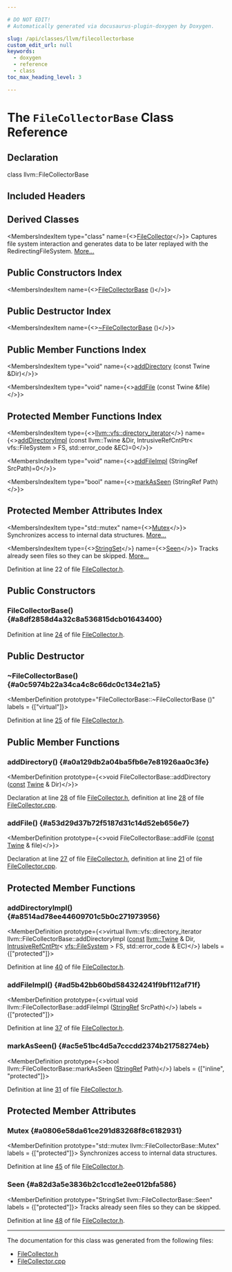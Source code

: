 ```yaml
---

# DO NOT EDIT!
# Automatically generated via docusaurus-plugin-doxygen by Doxygen.

slug: /api/classes/llvm/filecollectorbase
custom_edit_url: null
keywords:
  - doxygen
  - reference
  - class
toc_max_heading_level: 3

---
```





# The `FileCollectorBase` Class Reference

<DoxygenPage pluginConfig={pluginConfig}>



## Declaration

<CodeBlock>class llvm::FileCollectorBase</CodeBlock>

## Included Headers

<IncludesList>
<IncludesListItem
  filePath="llvm/Support/FileCollector.h"
  permalink="/docs/api/files/include/include/llvm/include/llvm/support/filecollector-h"
  isLocal="true" />
</IncludesList>

## Derived Classes

<MembersIndex>

<MembersIndexItem
  type="class"
  name={<><a href="/docs/api/classes/llvm/filecollector">FileCollector</a></>}>
Captures file system interaction and generates data to be later replayed with the RedirectingFileSystem. <a href="/docs/api/classes/llvm/filecollector/#details">More...</a>
</MembersIndexItem>

</MembersIndex>

## Public Constructors Index

<MembersIndex>

<MembersIndexItem
  name={<><a href="#a8df2858d4a32c8a536815dcb01643400">FileCollectorBase</a> ()</>}>
</MembersIndexItem>

</MembersIndex>

## Public Destructor Index

<MembersIndex>

<MembersIndexItem
  name={<><a href="#a0c5974b22a34ca4c8c66dc0c134e21a5">~FileCollectorBase</a> ()</>}>
</MembersIndexItem>

</MembersIndex>

## Public Member Functions Index

<MembersIndex>

<MembersIndexItem
  type="void"
  name={<><a href="#a0a129db2a04ba5fb6e7e81926aa0c3fe">addDirectory</a> (const Twine &amp;Dir)</>}>
</MembersIndexItem>

<MembersIndexItem
  type="void"
  name={<><a href="#a53d29d37b72f5187d31c14d52eb656e7">addFile</a> (const Twine &amp;file)</>}>
</MembersIndexItem>

</MembersIndex>

## Protected Member Functions Index

<MembersIndex>

<MembersIndexItem
  type={<><a href="/docs/api/classes/llvm/vfs/directory-iterator">llvm::vfs::directory&#95;iterator</a></>}
  name={<><a href="#a8514ad78ee44609701c5b0c271973956">addDirectoryImpl</a> (const llvm::Twine &amp;Dir, IntrusiveRefCntPtr&lt; vfs::FileSystem &gt; FS, std::error&#95;code &amp;EC)=0</>}>
</MembersIndexItem>

<MembersIndexItem
  type="void"
  name={<><a href="#ad5b42bb60bd584324241f9bf112af71f">addFileImpl</a> (StringRef SrcPath)=0</>}>
</MembersIndexItem>

<MembersIndexItem
  type="bool"
  name={<><a href="#ac5e51bc4d5a7cccdd2374b21758274eb">markAsSeen</a> (StringRef Path)</>}>
</MembersIndexItem>

</MembersIndex>

## Protected Member Attributes Index

<MembersIndex>

<MembersIndexItem
  type="std::mutex"
  name={<><a href="#a0806e58da61ce291d83268f8c6182931">Mutex</a></>}>
Synchronizes access to internal data structures. <a href="#a0806e58da61ce291d83268f8c6182931">More...</a>
</MembersIndexItem>

<MembersIndexItem
  type={<><a href="/docs/api/classes/llvm/stringset">StringSet</a></>}
  name={<><a href="#a82d3a5e3836b2c1ccd1e2ee012bfa586">Seen</a></>}>
Tracks already seen files so they can be skipped. <a href="#a82d3a5e3836b2c1ccd1e2ee012bfa586">More...</a>
</MembersIndexItem>

</MembersIndex>


Definition at line 22 of file <a href="/docs/api/files/include/include/llvm/include/llvm/support/filecollector-h">FileCollector.h</a>.

<SectionDefinition>

## Public Constructors

### FileCollectorBase() {#a8df2858d4a32c8a536815dcb01643400}

<MemberDefinition
  prototype="FileCollectorBase::FileCollectorBase ()">

Definition at line <a href="/docs/api/files/include/include/llvm/include/llvm/support/filecollector-h/#l00024">24</a> of file <a href="/docs/api/files/include/include/llvm/include/llvm/support/filecollector-h">FileCollector.h</a>.
</MemberDefinition>

</SectionDefinition>

<SectionDefinition>

## Public Destructor

### ~FileCollectorBase() {#a0c5974b22a34ca4c8c66dc0c134e21a5}

<MemberDefinition
  prototype="FileCollectorBase::~FileCollectorBase ()"
  labels = {["virtual"]}>

Definition at line <a href="/docs/api/files/include/include/llvm/include/llvm/support/filecollector-h/#l00025">25</a> of file <a href="/docs/api/files/include/include/llvm/include/llvm/support/filecollector-h">FileCollector.h</a>.
</MemberDefinition>

</SectionDefinition>

<SectionDefinition>

## Public Member Functions

### addDirectory() {#a0a129db2a04ba5fb6e7e81926aa0c3fe}

<MemberDefinition
  prototype={<>void FileCollectorBase::addDirectory (<a href="/docs/api/files/lib/lib/target/lib/target/aarch64/aarch64promoteconstant-cpp/#a90f8350fecae261c25be85d38b451bff">const</a> <a href="/docs/api/classes/llvm/twine">Twine</a> &amp; Dir)</>}>

Declaration at line <a href="/docs/api/files/include/include/llvm/include/llvm/support/filecollector-h/#l00028">28</a> of file <a href="/docs/api/files/include/include/llvm/include/llvm/support/filecollector-h">FileCollector.h</a>, definition at line <a href="/docs/api/files/lib/lib/support/filecollector-cpp/#l00028">28</a> of file <a href="/docs/api/files/lib/lib/support/filecollector-cpp">FileCollector.cpp</a>.
</MemberDefinition>

### addFile() {#a53d29d37b72f5187d31c14d52eb656e7}

<MemberDefinition
  prototype={<>void FileCollectorBase::addFile (<a href="/docs/api/files/lib/lib/target/lib/target/aarch64/aarch64promoteconstant-cpp/#a90f8350fecae261c25be85d38b451bff">const</a> <a href="/docs/api/classes/llvm/twine">Twine</a> &amp; file)</>}>

Declaration at line <a href="/docs/api/files/include/include/llvm/include/llvm/support/filecollector-h/#l00027">27</a> of file <a href="/docs/api/files/include/include/llvm/include/llvm/support/filecollector-h">FileCollector.h</a>, definition at line <a href="/docs/api/files/lib/lib/support/filecollector-cpp/#l00021">21</a> of file <a href="/docs/api/files/lib/lib/support/filecollector-cpp">FileCollector.cpp</a>.
</MemberDefinition>

</SectionDefinition>

<SectionDefinition>

## Protected Member Functions

### addDirectoryImpl() {#a8514ad78ee44609701c5b0c271973956}

<MemberDefinition
  prototype={<>virtual llvm::vfs::directory&#95;iterator llvm::FileCollectorBase::addDirectoryImpl (<a href="/docs/api/files/lib/lib/target/lib/target/aarch64/aarch64promoteconstant-cpp/#a90f8350fecae261c25be85d38b451bff">const</a> <a href="/docs/api/classes/llvm/twine">llvm::Twine</a> &amp; Dir, <a href="/docs/api/classes/llvm/intrusiverefcntptr">IntrusiveRefCntPtr</a>&lt; <a href="/docs/api/classes/llvm/vfs/filesystem">vfs::FileSystem</a> &gt; FS, std::error&#95;code &amp; EC)</>}
  labels = {["protected"]}>

Definition at line <a href="/docs/api/files/include/include/llvm/include/llvm/support/filecollector-h/#l00040">40</a> of file <a href="/docs/api/files/include/include/llvm/include/llvm/support/filecollector-h">FileCollector.h</a>.
</MemberDefinition>

### addFileImpl() {#ad5b42bb60bd584324241f9bf112af71f}

<MemberDefinition
  prototype={<>virtual void llvm::FileCollectorBase::addFileImpl (<a href="/docs/api/classes/llvm/stringref">StringRef</a> SrcPath)</>}
  labels = {["protected"]}>

Definition at line <a href="/docs/api/files/include/include/llvm/include/llvm/support/filecollector-h/#l00037">37</a> of file <a href="/docs/api/files/include/include/llvm/include/llvm/support/filecollector-h">FileCollector.h</a>.
</MemberDefinition>

### markAsSeen() {#ac5e51bc4d5a7cccdd2374b21758274eb}

<MemberDefinition
  prototype={<>bool llvm::FileCollectorBase::markAsSeen (<a href="/docs/api/classes/llvm/stringref">StringRef</a> Path)</>}
  labels = {["inline", "protected"]}>

Definition at line <a href="/docs/api/files/include/include/llvm/include/llvm/support/filecollector-h/#l00031">31</a> of file <a href="/docs/api/files/include/include/llvm/include/llvm/support/filecollector-h">FileCollector.h</a>.
</MemberDefinition>

</SectionDefinition>

<SectionDefinition>

## Protected Member Attributes

### Mutex {#a0806e58da61ce291d83268f8c6182931}

<MemberDefinition
  prototype="std::mutex llvm::FileCollectorBase::Mutex"
  labels = {["protected"]}>
Synchronizes access to internal data structures.

Definition at line <a href="/docs/api/files/include/include/llvm/include/llvm/support/filecollector-h/#l00045">45</a> of file <a href="/docs/api/files/include/include/llvm/include/llvm/support/filecollector-h">FileCollector.h</a>.
</MemberDefinition>

### Seen {#a82d3a5e3836b2c1ccd1e2ee012bfa586}

<MemberDefinition
  prototype="StringSet llvm::FileCollectorBase::Seen"
  labels = {["protected"]}>
Tracks already seen files so they can be skipped.

Definition at line <a href="/docs/api/files/include/include/llvm/include/llvm/support/filecollector-h/#l00048">48</a> of file <a href="/docs/api/files/include/include/llvm/include/llvm/support/filecollector-h">FileCollector.h</a>.
</MemberDefinition>

</SectionDefinition>

<hr/>

The documentation for this class was generated from the following files:

<ul>
<li><a href="/docs/api/files/include/include/llvm/include/llvm/support/filecollector-h">FileCollector.h</a></li>
<li><a href="/docs/api/files/lib/lib/support/filecollector-cpp">FileCollector.cpp</a></li>
</ul>

</DoxygenPage>

